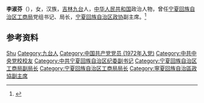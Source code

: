 {{Otheruses|other=名为李淑芬的其他人物|李淑芬}}

'''李淑芬'''（{{bd|1953年|11月}}），女，汉族，[[吉林|吉林]][[九台|九台]]人，[[中华人民共和国|中华人民共和国]]政治人物，曾任[[宁夏回族自治区工商局|宁夏回族自治区工商局]]党组书记、局长，[[宁夏回族自治区政协|宁夏回族自治区政协]]副主席。<ref>{{Cite web|title=李淑芬简历|url=http://district.ce.cn/newarea/sddy/201301/28/t20130128_24069802_1.shtml|accessdate=2020-09-09|work=中国经济网|archive-date=2020-08-14|archive-url=https://web.archive.org/web/20200814171317/http://district.ce.cn/newarea/sddy/201301/28/t20130128_24069802_1.shtml|dead-url=no}}</ref>

== 参考资料 ==
{{reflist}}

{{中国人物小作品}}

{{Authority control}}
{{DEFAULTSORT:Li李}}
[[Category:李姓|Shu]]
[[Category:九台人|Category:九台人]]
[[Category:中国共产党党员_(1972年入党)|Category:中国共产党党员 (1972年入党)]]
[[Category:中共中央党校校友|Category:中共中央党校校友]]
[[Category:中共宁夏回族自治区纪委副书记|Category:中共宁夏回族自治区纪委副书记]]
[[Category:宁夏回族自治区工商局副局长|Category:宁夏回族自治区工商局副局长]]
[[Category:宁夏回族自治区工商局局长|Category:宁夏回族自治区工商局局长]]
[[Category:寧夏回族自治區政協副主席|Category:寧夏回族自治區政協副主席]]